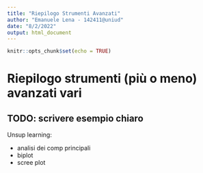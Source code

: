 ```yaml
---
title: "Riepilogo Strumenti Avanzati"
author: "Emanuele Lena - 142411@uniud"
date: "8/2/2022"
output: html_document
---
```


```r
knitr::opts_chunk$set(echo = TRUE)
```

# Riepilogo strumenti (più o meno) avanzati vari

## TODO: scrivere esempio chiaro

Unsup learning:

- analisi dei comp principali
- biplot
- scree plot









